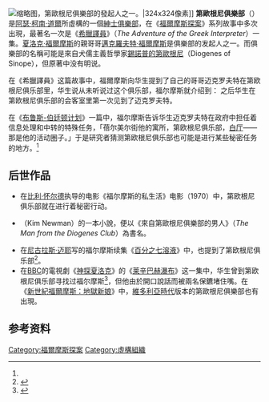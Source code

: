 {{noteTA
|G1=TV
|1=zh-cn:莱辛巴赫瀑布;zh-tw:最終的問題;zh-hk:萊辛巴赫瀑布;
}}
[[File:Gree-02.jpg|缩略图]]，第歐根尼俱樂部的發起人之一。|324x324像素]]
'''第歐根尼俱樂部'''（{{lang-en|The Diogenes Club}}）是[[阿瑟·柯南·道爾|阿瑟·柯南·道爾]]所虛構的一個[[紳士俱樂部|紳士俱樂部]]，在《[[福爾摩斯探案|福爾摩斯探案]]》系列故事中多次出現，最著名一次是《[[希臘譯員|希臘譯員]]》（''The Adventure of the Greek Interpreter''）一集。[[夏洛克·福爾摩斯|夏洛克·福爾摩斯]]的親哥哥[[邁克羅夫特·福爾摩斯|邁克羅夫特·福爾摩斯]]是俱樂部的发起人之一。而俱樂部的名稱可能是來自犬儒主義哲學家[[錫諾普的第歐根尼|錫諾普的第歐根尼]]（Diogenes of Sinope），但原著中没有明说。

在《希臘譯員》这篇故事中，福爾摩斯向华生提到了自己的哥哥迈克罗夫特在第欧根尼俱乐部里，华生说从未听说过这个俱乐部，福尔摩斯就介绍到：
{{Quotation|很可能你不知道。伦敦有许多人，有的生性羞怯，有的愤世嫉俗，他们不愿与人为伍，可是他们并不反对到舒适的地方坐坐，看看最新的期刊。为了这个目的，第欧根尼俱乐部便诞生了，现在它接纳了城里最孤僻和最不爱交际的人。会员们不准互相搭话。除了在会客室，绝对不允许交谈，如果犯规三次，引起俱乐部委员会的注意，谈话者就会被开除。我哥哥是俱乐部发起人之一，我本人觉得这个俱乐部气氛是很怡人的。<ref name="福尔摩斯">{{cite book|author=柯南道尔|title=福尔摩斯探案全集|publisher=群众出版社|year=2000|pages=520-537}}</ref>”}}之后华生在第欧根尼俱乐部的会客室里第一次见到了迈克罗夫特。

在《[[布魯士-巴丁登計劃探案|布鲁斯-伯廷顿计划]]》一篇中，福尔摩斯告诉华生迈克罗夫特在政府中担任着信息处理和中转的特殊任务，「蓓尔美尔街他的寓所，第欧根尼俱乐部，[[白厅|白厅]]——那是他的活动圈子。」于是研究者猜测第欧根尼俱乐部也可能是进行某些秘密任务的地方。<ref name="福尔摩斯"></ref>

==后世作品==
*在[[比利·怀尔德|比利·怀尔德]]执导的电影《福尔摩斯的私生活》电影（1970）中，第欧根尼俱乐部就在进行着秘密行动。
*{{link-en|金·紐曼|Kim Newman}}（Kim Newman）的一本小說，便以《來自第歐根尼俱樂部的男人》（''The Man from the Diogenes Club''）為書名。
*在[[尼古拉斯·迈耶|尼古拉斯·迈耶]]写的福尔摩斯续集《[[百分之七溶液|百分之七溶液]]》中，也提到了第欧根尼俱乐部<ref>{{cite book|author=尼古拉斯·梅耶|title=百分之七溶液|publisher=漓江出版社|year=1986|pages=9}}</ref>。
*在[[BBC|BBC]]的電視劇《[[神探夏洛克|神探夏洛克]]》的《[[莱辛巴赫瀑布_(新福爾摩斯)|莱辛巴赫瀑布]]》这一集中，华生曾到第欧根尼俱乐部寻找过福尔摩斯<ref>{{Cite news|url=https://www.hypable.com/sherlock-secrets-you-may-have-missed/|title='Sherlock' secrets: 10 book references you may've missed|date=2013-12-23|newspaper=Hypable|accessdate=2018-08-20|language=en-US}}</ref>，但他由於開口說話而被兩名保鑣堵住嘴。在《[[新世紀福爾摩斯：地獄新娘|新世紀福爾摩斯：地獄新娘]]》中，[[維多利亞時代|維多利亞時代]]版本的第歐根尼俱樂部也有出現。

==参考资料==
<references/>

{{福爾摩斯小說}}

{{DEFAULTSORT:Diogenes Club, The}}
[[Category:福爾摩斯探案|Category:福爾摩斯探案]]
[[Category:虛構組織|Category:虛構組織]]
